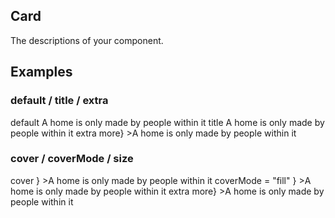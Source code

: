 

<Meta title="Components/Data Display/Card" component={Card} />

## Card

The descriptions of your component.


## Examples

### default / title / extra

<Canvas>
  <Story name="basic">
    <Divider dashed textStyle={{ color: '#999' }}>default</Divider>
    <Card>A home is only made by people within it</Card>
    <Divider dashed textStyle={{ color: '#999' }}>title</Divider>
    <Card title="Featured Articles">A home is only made by people within it</Card>
    <Divider dashed textStyle={{ color: '#999' }}>extra</Divider>
    <Card
      title="Featured Articles"
      extra={<a href="#">more</a>}
    >A home is only made by people within it</Card>
  </Story>
</Canvas>

### cover / coverMode / size

<Canvas>
  <Story name="cover and size">
    <Divider dashed textStyle={{ color: '#999' }}>cover</Divider>
    <Card
      width={200}
      cover={<img alt="card cover" src="https://images-1254102905.cos.ap-shanghai.myqcloud.com/articles/Bookshelf.png" />}
    >A home is only made by people within it</Card>
    <Divider dashed textStyle={{ color: '#999' }}>coverMode = "fill"</Divider>
    <Card
      width={200}
      title="Fill"
      coverMode="fill"
      minHeight={200}
      cover={<img alt="card cover" src="https://images-1254102905.cos.ap-shanghai.myqcloud.com/articles/Bookshelf.png" />}
    >A home is only made by people within it</Card>
    <Divider dashed textStyle={{ color: '#999' }}>extra</Divider>
    <Card
      title="Featured Articles"
      extra={<a href="#">more</a>}
    >A home is only made by people within it</Card>
  </Story>
</Canvas>

<ReadMe />

